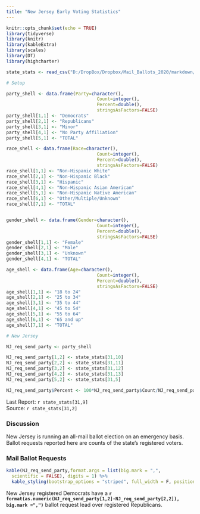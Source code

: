 ```yaml
---
title: "New Jersey Early Voting Statistics"
---
```

```r
knitr::opts_chunk$set(echo = TRUE)
library(tidyverse)
library(knitr)
library(kableExtra)
library(scales)
library(DT)
library(highcharter)

state_stats <- read_csv("D:/DropBox/Dropbox/Mail_Ballots_2020/markdown/2020G_Early_Vote.csv")

# Setup

party_shell <- data.frame(Party=character(),
                                  Count=integer(),
                                  Percent=double(),
                                  stringsAsFactors=FALSE)
party_shell[1,1] <- "Democrats"
party_shell[2,1] <- "Republicans"
party_shell[3,1] <- "Minor"
party_shell[4,1] <- "No Party Affiliation"
party_shell[5,1] <- "TOTAL"

race_shell <- data.frame(Race=character(),
                                  Count=integer(),
                                  Percent=double(),
                                  stringsAsFactors=FALSE)
race_shell[1,1] <- "Non-Hispanic White"
race_shell[2,1] <- "Non-Hispanic Black"
race_shell[3,1] <- "Hispanic"
race_shell[4,1] <- "Non-Hispanic Asian American"
race_shell[5,1] <- "Non-Hispanic Native American"
race_shell[6,1] <- "Other/Multiple/Unknown"
race_shell[7,1] <- "TOTAL"


gender_shell <- data.frame(Gender=character(),
                                  Count=integer(),
                                  Percent=double(),
                                  stringsAsFactors=FALSE)
gender_shell[1,1] <- "Female"
gender_shell[2,1] <- "Male"
gender_shell[3,1] <- "Unknown"
gender_shell[4,1] <- "TOTAL"

age_shell <- data.frame(Age=character(),
                                  Count=integer(),
                                  Percent=double(),
                                  stringsAsFactors=FALSE)
age_shell[1,1] <- "18 to 24"
age_shell[2,1] <- "25 to 34"
age_shell[3,1] <- "35 to 44"
age_shell[4,1] <- "45 to 54"
age_shell[5,1] <- "55 to 64"
age_shell[6,1] <- "65 and up"
age_shell[7,1] <- "TOTAL"

# New Jersey

NJ_req_send_party <- party_shell

NJ_req_send_party[1,2] <- state_stats[31,10] 
NJ_req_send_party[2,2] <- state_stats[31,11] 
NJ_req_send_party[3,2] <- state_stats[31,12] 
NJ_req_send_party[4,2] <- state_stats[31,13] 
NJ_req_send_party[5,2] <- state_stats[31,5] 

NJ_req_send_party$Percent <- 100*NJ_req_send_party$Count/NJ_req_send_party[5,2]
```
Last Report: `r state_stats[31,9]`  
Source:  `r state_stats[31,2]`

### Discussion

New Jersey is running an all-mail ballot election on an emergency basis. Ballot requests reported here are counts of the state's registered voters.

### Mail Ballot Requests

``` r
kable(NJ_req_send_party,format.args = list(big.mark = ",", 
  scientific = FALSE), digits = 1) %>%
  kable_styling(bootstrap_options = "striped", full_width = F, position = "left")
```

New Jersey registered Democrats have a **`r format(as.numeric(NJ_req_send_party[1,2]-NJ_req_send_party[2,2]), big.mark =",")`** ballot request lead over registered Republicans.